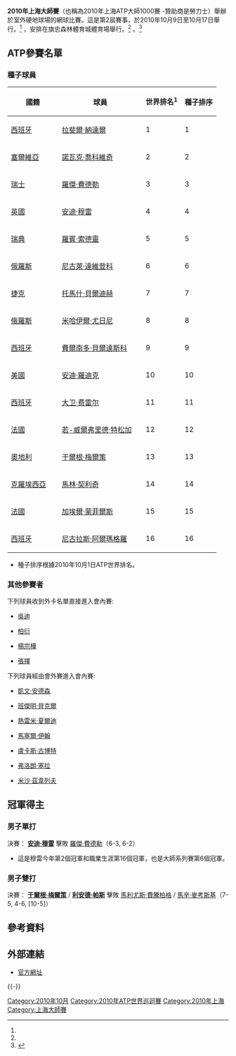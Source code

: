 {{TennisEventInfo|2010|上海大師賽|
| date=10月9日 - 10月17日
| edition=第2屆
| champs={{flagicon|GBR}} [[安迪·穆雷|安迪·穆雷]]
| champd={{flagicon|AUT}} [[于爾根·梅爾策|于爾根·梅爾策]] / {{flagicon|IND}} [[利安德·帕斯|利安德·帕斯]]
}}

'''2010年上海大師賽'''（也稱為2010年上海ATP大師1000賽 -贊助商是勞力士）舉辦於室外硬地球場的網球比賽。這是第2屆賽事，於2010年10月9日至10月17日舉行。<ref name=Profile/>
，安排在旗忠森林體育城體育場舉行。<ref name=Profile/>
。<ref name=Profile>{{cite web |work=atpworldtour.com |title=atpworldtour.com tournament profile |url=http://www.atpworldtour.com/Tennis/Tournaments/Shanghai.aspx |accessdate=2009-06-13 |archiveurl=https://www.webcitation.org/5j0w8HGgU?url=http://www.atpworldtour.com/Tennis/Tournaments/Shanghai.aspx |archivedate=2009-08-14 |deadurl=no }}</ref> 

==ATP參賽名單==
=== 種子球員===
{|class="sortable wikitable"
|-
! width="100"| 國籍
! width="175"| 球員
! 世界排名<sup>1</sup>
! 種子排序
|-
|{{flagicon|ESP}} [[西班牙|西班牙]]
|[[拉斐爾·納達爾|拉斐爾·納達爾]]
| 1
| 1
|-
|{{flagicon|SRB}} [[塞爾維亞|塞爾維亞]]
|[[諾瓦克·喬科維奇|諾瓦克·喬科維奇]]
| 2
| 2
|-
|{{flagicon|SUI}} [[瑞士|瑞士]]
|[[羅傑·費德勒|羅傑·費德勒]]
| 3
| 3
|-
|{{flagicon|GBR}} [[英國|英國]]
|[[安迪·穆雷|安迪·穆雷]]
| 4
| 4
|-
|{{flagicon|SWE}} [[瑞典|瑞典]]
|[[羅賓·索德靈|羅賓·索德靈]]
| 5
| 5
|-
|{{flagicon|RUS}} [[俄羅斯|俄羅斯]]
|[[尼古萊·達維登科|尼古萊·達維登科]]
| 6
| 6
|-
|{{flagicon|CZE}} [[捷克|捷克]]
|[[托馬什·貝爾迪赫|托馬什·貝爾迪赫]]
| 7
| 7
|-
|{{flagicon|RUS}} [[俄羅斯|俄羅斯]]
|[[米哈伊爾·尤日尼|米哈伊爾·尤日尼]]
| 8
| 8
|-
|{{flagicon|ESP}} [[西班牙|西班牙]]
|[[費爾南多·貝爾達斯科|費爾南多·貝爾達斯科]]
| 9
| 9
|-
|{{flagicon|USA}} [[美國|美國]]
|[[安迪·羅迪克|安迪·羅迪克]]
| 10
| 10
|-
|{{flagicon|ESP}} [[西班牙|西班牙]]
|[[大卫·费雷尔|大卫·费雷尔]]
| 11
| 11
|-
|{{flagicon|FRA}} [[法國|法國]]
|[[若-威爾弗里德·特松加|若-威爾弗里德·特松加]]
| 12
| 12
|-
|{{flagicon|AUT}} [[奧地利|奧地利]]
|[[于爾根·梅爾策|于爾根·梅爾策]]
| 13
| 13
|-
|{{flagicon|CRO}} [[克羅埃西亞|克羅埃西亞]]
|[[馬林·契利奇|馬林·契利奇]]
| 14
| 14
|-
|{{flagicon|FRA}} [[法國|法國]]
|[[加埃爾·蒙菲爾斯|加埃爾·蒙菲爾斯]]
| 15
| 15
|-
|{{flagicon|ESP}} [[西班牙|西班牙]]
|[[尼古拉斯·阿爾瑪格羅|尼古拉斯·阿爾瑪格羅]]
| 16
| 16
|}

* 種子排序根據2010年10月1日ATP世界排名。

===其他參賽者===
下列球員收到外卡名單直接進入會內賽:
* {{flagicon|CHN}} [[吳迪_(網球運動員)|吳迪]]
* {{flagicon|CHN}} [[柏衍|柏衍]]
* {{flagicon|TPE}} [[楊宗樺|楊宗樺]]
* {{flagicon|CHN}} [[張擇_(網球運動員)|張擇]]

下列球員經由會外賽進入會內賽:
* {{flagicon|RSA}} [[凱文·安德森|凱文·安德森]]
* {{flagicon|GER}} [[班傑明·貝克爾|班傑明·貝克爾]]
* {{flagicon|FRA}} [[熱雷米·夏爾迪|熱雷米·夏爾迪]]
* {{flagicon|TUR}} [[馬塞爾·伊翰|馬塞爾·伊翰]]
* {{flagicon|POL}} [[盧卡斯·古博特|盧卡斯·古博特]]
* {{flagicon|FRA}} [[弗洛朗·塞拉|弗洛朗·塞拉]]
* {{flagicon|GER}} [[米沙·茲韋列夫|米沙·茲韋列夫]]

==冠軍得主==
===男子單打===
{{main|2010年上海大師賽單打比賽}}
決賽：{{flagicon|GBR}} '''[[安迪·穆雷|安迪·穆雷]]''' 擊敗 {{flagicon|SUI}} [[羅傑·費德勒|羅傑·費德勒]]（6-3, 6-2）
*這是穆雷今年第2個冠軍和職業生涯第16個冠軍，也是大師系列賽第6個冠軍。

===男子雙打===
{{main|2010年上海大師賽雙打比賽}}
決賽：{{flagicon|AUT}} '''[[于爾根·梅爾策|于爾根·梅爾策]]''' / {{flagicon|IND}} '''[[利安德·帕斯|利安德·帕斯]]''' 擊敗 {{flagicon|POL}} [[馬利尤斯·費騰柏格|馬利尤斯·費騰柏格]] / {{flagicon|POL}} [[馬辛·麥考斯基|馬辛·麥考斯基]]（7-5, 4-6, [10-5]）

==參考資料==
{{reflist}}

==外部連結==
*[https://web.archive.org/web/20101009002827/http://www.shanghairolexmasters.com/English/index.shtml 官方網址]

{{-}}
{{上海大師賽列表}}

[[Category:2010年10月|Category:2010年10月]]
[[Category:2010年ATP世界巡迴賽|Category:2010年ATP世界巡迴賽]]
[[Category:2010年上海|Category:2010年上海]]
[[Category:上海大師賽|Category:上海大師賽]]